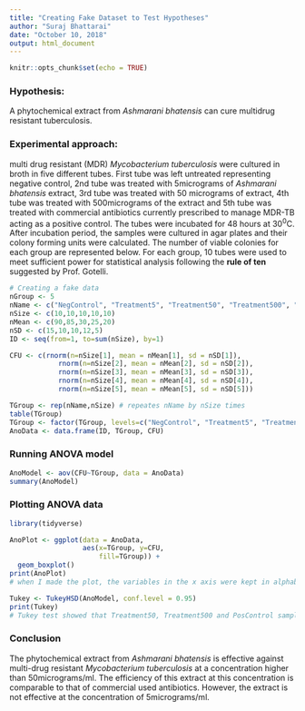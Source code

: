 ```yaml
---
title: "Creating Fake Dataset to Test Hypotheses"
author: "Suraj Bhattarai"
date: "October 10, 2018"
output: html_document
---
```


```r
knitr::opts_chunk$set(echo = TRUE)
```

### Hypothesis: 
A phytochemical extract from *Ashmarani bhatensis* can cure multidrug resistant tuberculosis. 

### Experimental approach: 
multi drug resistant (MDR) *Mycobacterium tuberculosis* were cultured in broth in five different tubes. First tube was left untreated representing negative control, 2nd tube was treated with 5micrograms of *Ashmarani bhatensis* extract, 3rd tube was treated with 50 micrograms of extract, 4th tube was treated with 500micrograms of the extract and 5th tube was treated with commercial antibiotics currently prescribed to manage MDR-TB acting as a positive control. The tubes were incubated for 48 hours at 30^0^C. After incubation period, the samples were cultured in agar plates and their colony forming units were calculated. The number of viable colonies for each group are represented below. For each group, 10 tubes were used to meet sufficient power for statistical analysis following the **rule of ten** suggested by Prof. Gotelli. 

```r
# Creating a fake data
nGroup <- 5
nName <- c("NegControl", "Treatment5", "Treatment50", "Treatment500", "PosControl")
nSize <- c(10,10,10,10,10)
nMean <- c(90,85,30,25,20)
nSD <- c(15,10,10,12,5)
ID <- seq(from=1, to=sum(nSize), by=1)
```

```r
CFU <- c(rnorm(n=nSize[1], mean = nMean[1], sd = nSD[1]),
            rnorm(n=nSize[2], mean = nMean[2], sd = nSD[2]),
            rnorm(n=nSize[3], mean = nMean[3], sd = nSD[3]),
            rnorm(n=nSize[4], mean = nMean[4], sd = nSD[4]),
            rnorm(n=nSize[5], mean = nMean[5], sd = nSD[5]))

TGroup <- rep(nName,nSize) # repeates nName by nSize times
table(TGroup)
TGroup <- factor(TGroup, levels=c("NegControl", "Treatment5", "Treatment50", "Treatment500", "PosControl"))
AnoData <- data.frame(ID, TGroup, CFU)
```
### Running ANOVA model

```r
AnoModel <- aov(CFU~TGroup, data = AnoData)
summary(AnoModel)
```

### Plotting ANOVA data
```r
library(tidyverse)

AnoPlot <- ggplot(data = AnoData, 
                  aes(x=TGroup, y=CFU,
                      fill=TGroup)) +
  geom_boxplot()
print(AnoPlot)
# when I made the plot, the variables in the x axis were kept in alphabetical order. In order to reorder them, I did factor(Tgroup, levels) as suggested by Lauren. 

Tukey <- TukeyHSD(AnoModel, conf.level = 0.95)
print(Tukey)
# Tukey test showed that Treatment50, Treatment500 and PosControl samples were all significantly different than NegControl and Treatment5 samples. 
```
### Conclusion

The phytochemical extract from *Ashmarani bhatensis* is effective against multi-drug resistant *Mycobacterium tuberculosis* at a concentration higher than 50micrograms/ml. The efficiency of this extract at this concentration is comparable to that of commercial used antibiotics. However, the extract is not effective at the concentration of 5micrograms/ml. 


